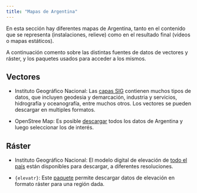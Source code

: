 ```yaml
---
title: "Mapas de Argentina"
---
```


En esta sección hay diferentes mapas de Argentina, tanto en el contenido que se representa (instalaciones, relieve) como en el resultado final (videos o mapas estáticos).

A continuación comento sobre las distintas fuentes de datos de vectores y ráster, y los paquetes usados para acceder a los mismos.

## Vectores

* Instituto Geográfico Nacional: Las [capas SIG](https://www.ign.gob.ar/NuestrasActividades/InformacionGeoespacial/CapasSIG) contienen muchos tipos de datos, que incluyen geodesia y demarcación, industria y servicios, hidrografía y oceanografía, entre muchos otros. Los vectores se pueden descargar en multiples formatos.

* OpenStree Map: Es posible [descargar](https://download.geofabrik.de/south-america.html) todos los datos de Argentina y luego seleccionar los de interés.

## Ráster

* Instituto Geográfico Nacional: El modelo digital de elevación de [todo el país](https://www.ign.gob.ar/NuestrasActividades/Geodesia/ModeloDigitalElevaciones/Mapa) están disponibles para descargar, a diferentes resoluciones.

* `{elevatr}`: Este [paquete](https://github.com/USEPA/elevatr) permite descargar datos de elevación en formato ráster para una región dada.
